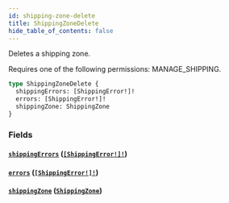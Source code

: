 ```yaml
---
id: shipping-zone-delete
title: ShippingZoneDelete
hide_table_of_contents: false
---
```


Deletes a shipping zone.

Requires one of the following permissions: MANAGE_SHIPPING.

```graphql
type ShippingZoneDelete {
  shippingErrors: [ShippingError!]!
  errors: [ShippingError!]!
  shippingZone: ShippingZone
}
```

### Fields

#### [`shippingErrors`](#) ([`[ShippingError!]!`](../../../developer/api-reference/objects/shipping-error))

#### [`errors`](#) ([`[ShippingError!]!`](../../../developer/api-reference/objects/shipping-error))

#### [`shippingZone`](#) ([`ShippingZone`](../../../developer/api-reference/objects/shipping-zone))

